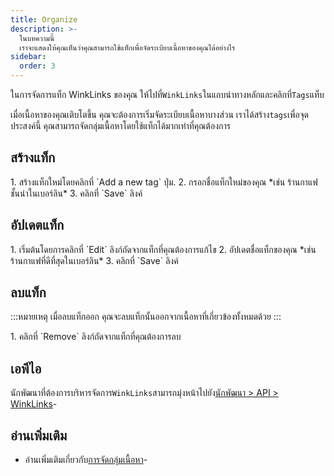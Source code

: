 ```yaml
---
title: Organize
description: >-
  ในบทความนี้
  เราจะแสดงให้คุณเห็นว่าคุณสามารถใช้แท็กเพื่อจัดระเบียบเนื้อหาของคุณได้อย่างไร
sidebar:
  order: 3
---
```


ในการจัดการแท็ก WinkLinks ของคุณ ให้ไปที่`WinkLinks`ในแถบนำทางหลักและคลิกที่`Tags`แท็บ

เมื่อเนื้อหาของคุณเติบโตขึ้น คุณจะต้องการเริ่มจัดระเบียบเนื้อหาบางส่วน เราได้สร้าง`tags`เพื่อจุดประสงค์นี้ คุณสามารถจัดกลุ่มเนื้อหาโดยใช้แท็กได้มากเท่าที่คุณต้องการ

## สร้างแท็ก

<Steps>
  1. สร้างแท็กใหม่โดยคลิกที่ `Add a new tag` ปุ่ม.
  2. กรอกชื่อแท็กใหม่ของคุณ *เช่น ร้านกาแฟชั้นนำในเบอร์ลิน*
  3. คลิกที่ `Save` ลิงค์
</Steps>


## อัปเดตแท็ก

<Steps>
  1. เริ่มต้นโดยการคลิกที่ `Edit` ลิงก์ถัดจากแท็กที่คุณต้องการแก้ไข
  2. อัปเดตชื่อแท็กของคุณ *เช่น ร้านกาแฟที่ดีที่สุดในเบอร์ลิน*
  3. คลิกที่ `Save` ลิงค์
</Steps>


## ลบแท็ก

:::หมายเหตุ
เมื่อลบแท็กออก คุณจะลบแท็กนั้นออกจากเนื้อหาที่เกี่ยวข้องทั้งหมดด้วย
:::

<Steps>
  1. คลิกที่ `Remove` ลิงก์ถัดจากแท็กที่คุณต้องการลบ
</Steps>


## เอพีไอ

นักพัฒนาที่ต้องการบริหารจัดการ`WinkLinks`สามารถมุ่งหน้าไปยัง[นักพัฒนา > API > WinkLinks](/developers/apis/#winklinks-api)-

## อ่านเพิ่มเติม

* อ่านเพิ่มเติมเกี่ยวกับ[การจัดกลุ่มเนื้อหา](/link-manager/content#grouping-content)-

